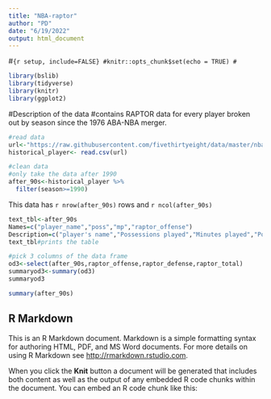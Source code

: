 ```yaml
---
title: "NBA-raptor"
author: "PD"
date: "6/19/2022"
output: html_document
---
```


#```{r setup, include=FALSE}
#knitr::opts_chunk$set(echo = TRUE)
#```

``` r
library(bslib)
library(tidyverse)
library(knitr)
library(ggplot2)
```


#Description of the data
#contains RAPTOR data for every player broken out by season since the 1976 ABA-NBA merger.


```r
#read data
url<-"https://raw.githubusercontent.com/fivethirtyeight/data/master/nba-raptor/historical_RAPTOR_by_player.csv"
historical_player<- read.csv(url)
```

```r
#clean data
#only take the data after 1990
after_90s<-historical_player %>%
  filter(season>=1990)
```

This data has `r nrow(after_90s)` rows and `r ncol(after_90s)`

```r
text_tbl<-after_90s
Names=c("player_name","poss","mp","raptor_offense")
Description=c("player's name","Possessions played","Minutes played","Points above average per 100 possessions added by player on offense, using both box and on-off components")
text_tbl#prints the table
```

```r
#pick 3 columns of the data frame
od3<-select(after_90s,raptor_offense,raptor_defense,raptor_total)
summaryod3<-summary(od3)
summaryod3
```



```r

summary(after_90s)
```



## R Markdown

This is an R Markdown document. Markdown is a simple formatting syntax for authoring HTML, PDF, and MS Word documents. For more details on using R Markdown see <http://rmarkdown.rstudio.com>.

When you click the **Knit** button a document will be generated that includes both content as well as the output of any embedded R code chunks within the document. You can embed an R code chunk like this:


